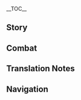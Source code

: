 {{CharacterTabs}}
{{LanguageTabs}}
__TOC__
==Story==
{{VO/Story
|character           = Sangonomiya Kokomi
|language            = ja
|name                = 珊瑚宮心海

<!-- Hello -->
|vo_01_01_title      = 初めまして…
|vo_01_01_subtitle   = Hello
|vo_01_01_file       = VO_{language}{character} Hello.ogg
|vo_01_01_tx         = 私は珊瑚宮心海、海祇島の「現人神の巫女」です。此度の同行は、息抜き…いえ、視察のためとしましょう。ご安心を、海祇島の発展計画に関する虎の巻は十分残しておきました。少々場を離れても、問題はないでしょう。
|vo_01_01_rm         = Watashi wa Sangonomiya Kokomi, Watatsumi-jima no "Arahitogami no Miko" desu. Konotabi no doukou wa, ikinuki... Ie, shisatsu no tame to shimashou. Goanshin wo, Watatsumi-jima no hatten keikaku ni kan suru tora no maki wa juubun nokoshite okimashita. Shoushouba wo hanarete mo, mondai wa nai deshou.

<!-- Chats -->
|vo_02_01_title      = 世間話・読書
|vo_02_01_subtitle   = Chat: Reading
|vo_02_01_file       = VO_{language}{character} Chat - Reading.ogg
|vo_02_01_tx         = 八重堂は兵学の仕組みについて深く解説した本を多く出版しているので、とても気に入っています。
|vo_02_01_rm         = Yae-dou wa heigaku no shikumi ni tsuite fukaku kaisetsu shita hon wo ooku shuppan shite iru no de, totemo ki ni itte imasu.
|vo_02_02_title      = 世間話・遊魚
|vo_02_02_subtitle   = Chat: Fish
|vo_02_02_file       = VO_{language}{character} Chat - Fish.ogg
|vo_02_02_tx         = 海を泳ぐ魚でさえ進む先を決められるように、生きとし生ける者の意志はすべて尊重されるべきです。
|vo_02_02_rm         = Umi wo oyogu sakana de sae susumu saki wo kimerareru you ni, ikitoshi'ikerumono no imi wa subete senchousareru beki desu.
|vo_02_03_title      = 世間話・準備
|vo_02_03_subtitle   = Chat: Preparation
|vo_02_03_file       = VO_{language}{character} Chat - Preparation.ogg
|vo_02_03_tx         = 転ばぬ先の杖、と言うように事前に準備しておけば混乱を招くことはありません。
|vo_02_03_rm         = Korobanusakinotsue, to iu you ni jizen ni junbi shite okeba konran wo maneku koto wa arimasen.

<!-- Weather -->
|vo_03_01_title      = 雨の日…
|vo_03_01_subtitle   = When It Rains
|vo_03_01_file       = VO_{language}{character} When It Rains.ogg
|vo_03_01_tx         = 雨の中の行軍は、気配を隠すのに一役買いますが、体には負担がかかりますね…
|vo_03_01_rm         = Ame no naka no kougun wa, kehai wo kakusu no ni ichiyakukaimasu ga, karada ni wa futan ga kakarimasu ne...
|vo_03_02_title      = 雪の日…
|vo_03_02_subtitle   = When It Snows
|vo_03_02_file       = VO_{language}{character} When It Snows.ogg
|vo_03_02_tx         = 雪…とても綺麗ですね。
|vo_03_02_rm         = Yuki... Totemo kirei desu ne.
|vo_03_03_title      = 晴れの日…
|vo_03_03_subtitle   = When the Sun Is Out
|vo_03_03_file       = VO_{language}{character} When the Sun Is Out.ogg
|vo_03_03_tx         = いい天気ですね、少し歩きませんか？
|vo_03_03_rm         = Ii tenki desu ne, sukoshi arukimasen-ka?
|vo_03_04_title      = 暴風の日…
|vo_03_04_subtitle   = When the Wind Is Blowing
|vo_03_04_file       = VO_{language}{character} When the Wind Is Blowing.ogg
|vo_03_04_tx         = ん…とても強い風ですね…火計にぴったりかと。
|vo_03_04_rm         = N... Totemo tsuyoi kaze desu ne... Kakei ni pittari ka to.

<!-- Greetings -->
|vo_04_01_title      = おはよう…
|vo_04_01_subtitle   = Good Morning
|vo_04_01_file       = VO_{language}{character} Good Morning.ogg
|vo_04_01_tx         = おはようございます。先ほど興味深い兵学を読みました、一緒に研究しませんか？
|vo_04_01_rm         = Ohayou gozaimasu. Saki hodo kyoumibukai heigaku wo yomimashita, issho-ni kenkyuu shimasen-ka?
|vo_04_02_title      = こんにちは…
|vo_04_02_subtitle   = Good Afternoon
|vo_04_02_file       = VO_{language}{character} Good Afternoon.ogg
|vo_04_02_tx         = 午後の作戦計画を少し修正しましょう…これでより効率的になります。
|vo_04_02_rm         = Gogo no sakunenkeikaku wo sukoshi shuusei shimashou... Kore de yori kouritsuteki ni narimasu.
|vo_04_03_title      = こんばんは…
|vo_04_03_subtitle   = Good Evening
|vo_04_03_file       = VO_{language}{character} Good Evening.ogg
|vo_04_03_tx         = おや？もう夜なのですか？あなたと一緒にいると、時間がとても早く過ぎてしまいますね。
|vo_04_03_rm         = Oya? Mou yoru na no desu-ka? Anata to issho-ni iru to, jikan ga totemo hayaku sugite shimaimasu ne.
|vo_04_04_title      = おやすみ…
|vo_04_04_subtitle   = Good Night
|vo_04_04_file       = VO_{language}{character} Good Night.ogg
|vo_04_04_tx         = おやすみなさい。しっかり休んで、疲れを癒してくださいね。
|vo_04_04_rm         = Oyasuminasai. Shikkari yasunde, tsukare wo iyashite kudasai ne.

<!-- About Sangonomiya Kokomi -->
|vo_05_01_title      = 珊瑚宮心海自身について・虎の巻
|vo_05_01_subtitle   = About {character}: Directives
|vo_05_01_file       = VO_{language}{character} About {character} - Directives.ogg
|vo_05_01_tx         = 戦況は常に移ろいゆくもの、一瞬の迷いがすべてを台無しにしてしまうこともあります。ですので戦いが始まる前に、すべての状況を書き留めた虎の巻を兵士たちに渡しているんです。しかし現状を見ると、兵士たちがその虎の巻に頼りすぎているような気がしなくもありません…やはり彼らにはもっと兵学を学んでもらい、自ら戦況を判断できる力を身に着けてほしいものですね。
|vo_05_01_rm         = Senkyou wa tsune ni utsuroi yuku mono, isshun no mayoi ga subete wo dainushi ni shite shimau koto mo arimasu. Desu no de tatakai ga hajimaru mae ni, subete no joukyou wo kakitometa tora no maki wo heishi-tachi ni watashite irundesu. Shikashi genjou wo miru to, heishi-tachi ga sono tora no maki ni tayori sugite iru youna ki ga shinaku mo arimasen... Yahari karera ni wa motto heigaku wo manande morai, mizukara senkyou wo handan dekiru chikara wo minitsukete hoshii mono desu ne.
|vo_05_02_title      = 珊瑚宮心海自身について・休息
|vo_05_02_subtitle   = About {character}: Relaxing
|vo_05_02_file       = VO_{language}{character} About {character} - Relaxing.ogg
|vo_05_02_tx         = 今回の作戦が早く終わることを祈っています。八重堂から新たに『沈秋拾剣録』の新版が発売されるので、部屋に戻って一気に読みたいのです…
|vo_05_02_rm         = Konkai no sakusen ga hayaku owaru koto wo inotte imasu. Yaedou kara atara ni "Chinshuushuukenroku" no shinpan ga hatsubai sareru no de, heya ni modotte ikki ni yomitai no desu...

<!-- About Us -->
|vo_06_01_title      = 見聞について…
|vo_06_01_subtitle   = About Us: Experience
|vo_06_01_file       = VO_{language}{character} About Us - Experience.ogg
|vo_06_01_tx         = 視野を広げなければ立派な指導者にはなれない、そう母から教わりました。ですが以前までの私は、珊瑚宮と軍の間を行き来していただけ、自ら外に出向いたことなどありませんでした。ですので、知らないことも多々あります。えっと…そこは大目に見てくださいね。
|vo_06_01_rm         = Shiya wo hirogenakereba rippa-na shidousha ni wa narenai, sou haha kara osowarimashita. Desu ga izen made no watashi wa, Sangonomiya to gun no ma wo yukikishite ita dake, mizukara soto ni shukkou ita koto nado arimasen deshita. Desu no de, shiranai koto mo tata arimasu. Etto... Soko wa oome ni mite kudasai ne.
|vo_06_02_title      = 困惑について…
|vo_06_02_subtitle   = About Us: Confusion
|vo_06_02_friendship = 6
|vo_06_02_file       = VO_{language}{character} About Us - Confusion.ogg
|vo_06_02_tx         = 人の心は予測しがたいものと言いますが、現人神の巫女である私は、一人一人の考えを理解する必要があります。そうですね、あなたから始めましょう。旅人さん、あなたが今なにを考えているのか…私が当ててみますね？
|vo_06_02_rm         = Hito no kokoro wa yosokushigatai mono to iimasu ga, Arahitogami no Miko de aru watashi wa, hitorihitori no kangae wo rikai suru hitsuyou ga arimasu. Sou desu ne, anata kara hajimemashou. Tabibito-san, anata ga ima nani wo kangaete iru no ka... Watashi ga atete mimasu ne?

<!-- Miscellaneous I -->
|vo_07_01_title      = 「神の目」について…
|vo_07_01_subtitle   = About the [[Vision]]
|vo_07_01_friendship = 4
|vo_07_01_file       = VO_{language}{character} About the Vision.ogg
|vo_07_01_tx         = 私からすれば、「神の目」は願いの象徴です。あなたも知っての通り、私たちは抵抗軍を設立し、目狩り令に歯向かいました。なぜなら、願いとは容易く諦めることができないほど大切なもので、強制的に奪われるべきではないと考えたからです。
|vo_07_01_rm         = Watashi kara sureba, "Kami no Me" wa negai no shouchou desu. Anata mo shitte no toori, watashi-tachi wa Teikou-gun wo setsuritsushi, Megari-rei ni hamukaimashita. Naze nara, negai to wa niyasuku akirameru koto ga dekinai hodo taisetsu-na mono de, kyouseiteki ni ubawareru beki wa nai to kangaeta kara desu.
|vo_07_02_title      = シェアしたいこと・出版物
|vo_07_02_subtitle   = Anything to Share: Periodicals
|vo_07_02_friendship = 4
|vo_07_02_file       = VO_{language}{character} Anything to Share - Periodicals.ogg
|vo_07_02_tx         = 八重堂が出版している作品の中で、私が特に気に入っているのはこの『テイワット戦争芸術』です。ほら、数々の名勝負が記録されていますし、有名な兵学家の分析もあります。その中のお気に入りをあなたにも読んであげましょう…
|vo_07_02_rm         = Yae-dou ga shuppan shite iru sakuhin no naka de, watashi ga toku ni ki ni itte iru no wa kono "Teiwatto Sensou Geijutsu" desu. Hora, kazukazu no meishoubu ga kiroku sarete imasushi, yuumei-na heigakuka no bunseki mo arimasu. Sono naka no oki ni iri wo anata ni mo yonde agemashou...
|vo_07_03_title      = シェアしたいこと・水中の世界
|vo_07_03_subtitle   = Anything to Share: Diving
|vo_07_03_friendship = 4
|vo_07_03_file       = VO_{language}{character} Anything to Share - Diving.ogg
|vo_07_03_tx         = 水中の世界は陸の上ほど明るくはありませんが、あそこに留まる度、心がゆっくりと落ち着いていくような気がします。遠くには魚の群れが泳ぎ、そばにはクラゲが舞い、自分でも気づかないうちに、すべての心配事を置き去りにできるのです。機会があれば、あなたもそこに連れていってあげましょうか？
|vo_07_03_rm         = Suichuu no sekai wa riku no ue hodo akaruku wa arimasen ga, asoko ni tomaru tabi, kokoro ga yukkuri to ochitsuite iku youna ki ga shimasu. Tooku ni wa sakana no mure ga oyogi, soba ni wa kurage ga mai, jibun de mo kidzukanai uchi ni, subete no shinpaigoto wo okizari ni dekiru no desu. Kikai ga areba, anata mo soko ni tsurete itte agemashou-ka?
|vo_07_04_title      = 興味のあること…
|vo_07_04_subtitle   = Interesting Things
|vo_07_04_file       = VO_{language}{character} Interesting Things.ogg
|vo_07_04_tx         = 私は海祇珊瑚真珠がとても好きです。海祇島に多くの富をもたらしてきた、海からの贈り物なんですよ。
|vo_07_04_rm         = Watashi wa Watatsumi Sango Jinjuu ga totemo suki desu. Watatsumi-jima ni ooku no tomi wo motara shite kita, umi kara no okurimono nan desu yo.

<!-- About Others -->
|vo_08_01_title      = ゴローについて…
|vo_08_01_subtitle   = About [[Gorou]]
|vo_08_01_friendship = 4
|vo_08_01_file       = VO_{language}{character} About Gorou.ogg
|vo_08_01_tx         = ゴローは稀代の名将です。誠実で、毅然としていて、大胆で…配下の者と寝食を共にでき、奇策を何度も思いついてきました。ただそんな彼にも、戦いの中で熱くなってしまうという欠点があります。もし彼と行動を共にすることがありましたら、肝心な時に彼を引き止めることをお忘れなく。
|vo_08_01_rm         = Goroo wa kitai no meishou desu. Senjitsu de, kizen toshite ite, daitan de... Haika no mono to shinshoku wo tomo-ni deki, kisaku wo nando mo omoitsuite kimashita. Tada sonna kare ni wa, tatakai no naka de atsuku natte shimau to iu ketten ga arimasu. Moshi kare to koudou wi tomo-ni suru koto ga arimashitara, kanjin-na toki ni kare wo hikitomeru koto wo owasurenaku.

|vo_08_02_title      = 九条裟羅について…
|vo_08_02_subtitle   = About [[Kujou Sara]]
|vo_08_02_friendship = 4
|vo_08_02_file       = VO_{language}{character} About Kujou Sara.ogg
|vo_08_02_tx         = 九条裟羅が手強い相手であることは認めざるを得ません。彼女は策略や戦略をほとんど使いませんが、真っ向勝負にはめっぽう強い方です。幕府軍は彼女のことを非常に信頼していたため、彼女の指揮のもと団結し、勇敢な軍を築き上げました。そのため何度も抵抗軍に対し、多大な猛威を振るってきた相手なんです。
|vo_08_02_rm         = Kujou Sara ga tegowai aite de aru koto wa mitomezaru wo emasen. Kanojo wa sakuryaku-ya senryaku wo hotondo tsukaimasen ga, makkou shoubu ni wa meppou tsuyoikata desu. Bakufu-gun wa kanojo no koto wo hijou ni shinrai shite ita tame, kanojo no shiki no moto danketsu shi, yuukan-na gun wo kizukiagemashita. Sono tame nando mo Teikou-gun ni taishi, tadai-na moui wo furutte kita aite nandesu.

|vo_08_03_title      = 八重神子について…
|vo_08_03_subtitle   = About [[Yae Miko]]
|vo_08_03_friendship = 4
|vo_08_03_file       = VO_{language}{character} About Yae Miko.ogg
|vo_08_03_tx         = 八重宮司については、色々なことをお聞きしています。正直に言って、彼女はとても優秀な巫女です。少なくとも「巫女」としての仕事は、非の打ち所がないと言えるでしょう。彼女は八重堂の娯楽小説の出版も担当されているそうで、本当に…つかみどころのない方ですね…
|vo_08_03_rm         = Yae Miko ni tsuite wa, iroiro-na koto wo okikishite imasu. Shoujiki ni itte, kanojo wa totemo yuushuu-na miko desu. Sukunaku to mo "miko" to shite no shigoto wa, hi no uchidokoro ga nai to ieru deshou. Kanojo wa yaedou no guraku shokusetsu no shuppan mo tantousarete irusoude, hontou ni... Tsukamidokoro no nai hou desu ne...

|vo_08_04_title      = 雷電将軍について…
|vo_08_04_subtitle   = About the [[Raiden Shogun]]
|vo_08_04_friendship = 4
|vo_08_04_quest      = Omnipresence Over Mortals
|vo_08_04_file       = VO_{language}{character} About Raiden Shogun.ogg
|vo_08_04_tx         = 目狩り令が終わった後、海祇島にも平和な日常が戻ってきました。今さら将軍の善し悪しを判ずるつもりはありません。それよりも、海祇島の未来の方が私にとって大切なことなのです。将軍が約束を守り、幕府との間にこれ以上いさかいが起きないといいのですが…もし再び、将軍が人々の願いを無視するようなことがあった場合、私たちは決して黙ってはいません。
|vo_08_04_rm         = Megari-rei ga owattara ato, Watatsumi-jima ni mo heiwa-na nichijou ga modotte kimashita. Imasara Shougun no yoshiashi wo hanzuru tsumori wa arimasen. Sore yori mo, Watatsumi-jima no mirai no hou ga watashi ni totte taisetsu-na koto na no desu. Shougun ga yakusoku wo mamori, bakufu to no aida ni kore ijou isakai to ii no desu ga... Moshi futatabi, Shougun ga hitobito no negai wo mushi suru youna koto ga atta baai, watashi-tachi wa keshite damatte wa imasen.

|vo_08_05_title      = 北斗について…
|vo_08_05_subtitle   = About [[Beidou]]
|vo_08_05_friendship = 4
|vo_08_05_quest      = Omnipresence Over Mortals
|vo_08_05_file       = VO_{language}{character} About Beidou.ogg
|vo_08_05_tx         = 北斗さんと共に幕府軍を待ち伏せしていた時、「幕府軍に気づかれるのではないか」という懸念を抱いていました。しかし北斗さんは、自分の船隊なら音もなく奇襲をかけられると、そう私に話したのです。実際、彼女の言った通りの結果になりました。海祇島にある船隊の訓練が思うように進んでいない今、ぜひ彼女から指導をお願いしたいところですね…
|vo_08_05_rm         = Hokuto-san to tomo-ni Bakufu-gun wo machibuseshite ita toki, "Bakufu-gun ni kidzukareru no de wa nai ka" to iu kenen wo idaite imashita. Shikashi Hokuto-san wa, jibun no sentai nara oto mo naku kishuu wo kakerareru to, sou watashi ni hanashita no desu. Jitsusai, kanojo no itta toori no kekka ni narimashita. Watatsumi-jima ni aru sentai no kunren ga omou you ni susunde inai ima, zebi kanojo kara shidou wo onegai shitai tokoro desu ne...

|vo_08_06_title      = 楓原万葉について…
|vo_08_06_subtitle   = About [[Kaedehara Kazuha]]
|vo_08_06_friendship = 4
|vo_08_06_quest      = Omnipresence Over Mortals
|vo_08_06_file       = VO_{language}{character} About Kaedehara Kazuha.ogg
|vo_08_06_tx         = 万葉さんは抵抗軍に在籍していたことがあります。ゴローととても仲が良く、2人並んで戦うことも多かった印象がありますね。浮世離れした性格で、束縛されるのが苦手な彼ですが、軍にいた頃はすべての規律を厳重に守っていました。私から見て、彼は素晴らしい剣士であるだけでなく、非常にしっかりとした性格の持ち主だと思います。
|vo_08_06_rm         = Kazuha-san wa Teikou-gun ni zaiseki shite ita koto ga arimasu. Goroo to totemo naka ga yoku, futari narande tatakau koto mo ookatta inshou arimasu ne. Ukiyobanare shita seikaku de, sokubaku sareru no ga nigate-na kare desu ga, gun ni ita koro subete no kiritsu wo genjuu mamotte imashita. Watashi kara misete, kare wa subarashii kenshi de aru dake de naku, hijou ni shikkari toshita seikaku no mochinushi da to omoimasu.

|vo_08_07_title      = 鹿野院平蔵について…
|vo_08_07_subtitle   = About [[Shikanoin Heizou]]
|vo_08_07_friendship = 4
|vo_08_07_file       = VO_{language}{character} About Shikanoin Heizou.ogg
|vo_08_07_tx         = 最初は、天領奉行の制服を着て堂々と海祇島に来る人がいることに驚きました。彼がもし天領奉行の武士であれば不適切ですし、工作員であればそんな派手なことはしないはず。ですがしばらく接した後、この「探偵」を名乗る鹿野院さんが、海祇島の軍事配備や政治商売にまったく興味を示していないことに気づきました。彼はただここへ旅行に来ているように見えます。ですので私も、彼への見張りを少々増やしただけで、追い払ってはいません。彼を見かけましたら、何か話をしてみてはいかがでしょう。
|vo_08_07_rm         = Saisho wa, Tenryou-bugyou no seifuku wo kite doudou to Watatsumi-jima ni kuru hito ga iru koto ni odorokimashita. Kare ga moshi Tenryou-bugyou no bushi de areba futekisetsu desushi, kousakuin de areba sonna hade-na koto wa shinai hazu. Desu ga shibaraku sesshita nochi, kono "tantei" wo nanoru Shikanoin-san ga, Watatsumi-jima no gunjihaibi-ya seiji shoubai ni mattaku kyoumi wo shimeshite inai koto ni kidzukimashita. Kare wa tada koko he ryokou ni kite iru you ni miemasu. Desu no de watashi mo, kare he no mihari wo shoushou fuyashita dake de, oiharatte wa imasen. Kare wo mikakemashitara, nani-ka hanashi wo shite mite wa ikaga deshou.

|vo_08_08_title      = 夢見月瑞希について…
|vo_08_08_subtitle   = About [[Yumemizuki Mizuki]]
|vo_08_08_friendship = 4
|vo_08_08_file       = VO_{language}{character} About Yumemizuki Mizuki.ogg
|vo_08_08_tx         = 瑞希さんの才能は誰の目から見ても明らかです。私は以前、海祇島の文化を発展させるため、彼女に顧問になっていただけないかと打診したことがあります。しかし、何度か話し合う中で分かったのですが、瑞希さんは稲妻全体を視野に入れているようでした。私もいつか彼女の成果を見届けたいと思っています。もし必要があれば、海祇島はいつでも彼女を歓迎するつもりです。
|vo_08_08_rm         = 

<!-- More About Sangonomiya Kokomi -->
|vo_09_01_title      = 珊瑚宮心海を知る・1
|vo_09_01_subtitle   = More About {character}: I
|vo_09_01_file       = VO_{language}{character} More About {character} - 01.ogg
|vo_09_01_tx         = 緊迫した状況であればあるほど、心を落ち着かせる必要があります。私まで不安に駆られてしまったら、他の人はどうすればいいというのでしょう？
|vo_09_01_rm         = Kinpaku shita joukyou de areba aru hodo, kokoro wo ochitsukaseru hitsuyou ga arimasu. Watashi made fuan ni kararete shimattara, hoka no hito wa dou sureba ii to iu no deshou?
|vo_09_02_title      = 珊瑚宮心海を知る・2
|vo_09_02_subtitle   = More About {character}: II
|vo_09_02_friendship = 3
|vo_09_02_file       = VO_{language}{character} More About {character} - 02.ogg
|vo_09_02_tx         = かつて私たちの先祖は、淵下宮に住んでいたと言われており、それを地上へと連れ出したのが魔神オロバシだという話があります。いつも思うのですが、海底の宮殿はとても暗かったのではないでしょうか？それを考えるたび、目の前にある光をより大切にしようという気持ちがこみ上げてくるのです。
|vo_09_02_rm         = Katsute watashi-tachi no senzo wa, Enkanomiya ni sunde ita to iwarete ori, sore wo chijou he to tsuredashita no ga majin Orobashi da to iu hanashi ga arimasu. Itsumo omou no desu ga, Watatsumi no kyuuden wa totemo kurakatta no de wa nai deshou-ka? Sore wo kangaery tabi, me no mae ni aru hikari wo yori taisetsu ni shiyou to iu kimochi ga komiagete kuru no desu.
|vo_09_03_title      = 珊瑚宮心海を知る・3
|vo_09_03_subtitle   = More About {character}: III
|vo_09_03_friendship = 4
|vo_09_03_file       = VO_{language}{character} More About {character} - 03.ogg
|vo_09_03_tx         = あなたがメカジキ二番隊を去った後、臨時の隊長を兵士たちが選出しましたが、それでも皆さん、あなたに戻ってきてほしいと思っていました。あなたには一人で遂行しなければならない重要な任務があり、当分の間は帰れないとしか彼らに伝えられませんでした。もし機会があれば、彼らを訪ねてみてください、きっと歓迎してくれますよ。
|vo_09_03_rm         = Anata ga mekajikini bantai satta ato, rinji no taichou wo heishi-tachi ga senshutsu shimashita ga, sore de mo minna-san, anata ni modotte kite hoshii to omotte imashita. Anata ni wa hitori de suikou shinakereba naranai juuyou-na ninmu ga ari, toubun no aida wa kaerenai to shika karera ni tsutaeraremasen deshita. Moshi kikai ga areba, karera wo tazunete mite kudasai, kitto kangei shite kuremasu yo.
|vo_09_04_title      = 珊瑚宮心海を知る・4
|vo_09_04_subtitle   = More About {character}: IV
|vo_09_04_friendship = 5
|vo_09_04_file       = VO_{language}{character} More About {character} - 04.ogg
|vo_09_04_tx         = 実は昔、私には現人神の巫女になりたいという気持ちはなく、ただ毎日兵学を読んで幕僚になりたいと思っていました。そうすれば裏方に身を置くことができ、体にかかる負担もきっと軽くなっていたでしょう。ですが結局、その願いは叶いませんでした…血筋というのは、逆らうことのできないものなのです…
|vo_09_04_rm         = Jitsu wa mukashi, watashi ni wa Arahitogami no Miko ni naritai to iu kimochi wa naku, tada mainichi heigaku wo yonde bakuryou ni naritai to omotte imashita. Sou sureba urakata ni mi wo oku koto ga deki, karada ni kakaru futan mo kitto kuruku natte ita deshou. Desu ga kekkyoku, sono negai wa kanaimasen deshita... Chisuji to iu no wa, chikarau koto no dekinai mono na no desu...
|vo_09_05_title      = 珊瑚宮心海を知る・5
|vo_09_05_subtitle   = More About {character}: V
|vo_09_05_friendship = 6
|vo_09_05_file       = VO_{language}{character} More About {character} - 05.ogg
|vo_09_05_tx         = 現人神の巫女になった後、少しずつこの生活に慣れていきました。少なくとも不条理な物事を見かけた時には、それを変える力があります。それに何より、この立場であったからこそ、あなたと出会うことができたのです。
|vo_09_05_rm         = Arahitogami no Miko ni natta ato, sukoshi zutsu no seikatsu ni narete ikimashita. Sukunaku to mo fujouri-na monogoto wo mikaketa toki ni wa, sore wo kaeru chikara ga arimasu. Sore ni nani yori, kono tachiba de atta kara koso, anata to deau koto ga dekita no desu.

<!-- Miscellaneous II -->
|vo_10_01_title      = 珊瑚宮心海の趣味…
|vo_10_01_subtitle   = {character}'s Hobbies...
|vo_10_01_file       = VO_{language}{character} Hobbies.ogg
|vo_10_01_tx         = 好きなことですか？一日中、誰にも邪魔されないような静かな場所で兵学の本を読みたいですね。私と一緒に兵学を研究したければ、ぜひ歓迎しますよ。ただ…あなたの布団はありませんが…
|vo_10_01_rm         = Suki-na koto desu-ka? Ichinichijuu, dare ni mo jama sarenai youna shizuka-na basho de heigaku no hon wo yomitai desu ne. Watashi to issho-ni heigaku wo kenkyuu shita keredo, zehi kangei shimasu yo. Tada... anata no futon wa arimasen ga...
|vo_10_02_title      = 珊瑚宮心海の悩み…
|vo_10_02_subtitle   = {character}'s Troubles...
|vo_10_02_file       = VO_{language}{character} Troubles.ogg
|vo_10_02_tx         = 実は私、人との会話はあまり得意ではありません。「現人神の巫女」の立場を利用して対応できるとはいえ、私にとってとてもエネルギーを消費することなのです…エネルギーが尽きれば、私は自分の消極的な一面が露わになります。そのような姿は他人に見られたくありません。人々が必要としているのは、家にこもるのが好きな小娘などではなく、海祇島の完璧な指導者ですので。
|vo_10_02_rm         = Jitsu wa watashi, hito to no kaiwa wa amari tokui de wa arimasen. "Arahitogami no Miko" no tachiba wo riyou shite taiou dekiru to wa ie, watashi ni totte totemo enerugii wo shouhi suru koto na no desu... Enerugii ga tsukireba, watashi wa jibun no shoukyokuteki-na ichimen ga arawa ni narimasu. Sono youna sugata wa tanin ni miraretaku arimasen. Hitobito ga hitsuyou to shite iru no wa, ie ni komoru no ga suki-na komusume nado de wa naku, Watatsumi-jima no kanpeki-na shidousha desu no de.
|vo_10_03_title      = 好きな食べ物…
|vo_10_03_subtitle   = Favorite Food
|vo_10_03_file       = VO_{language}{character} Favorite Food.ogg
|vo_10_03_tx         = 鳥の玉子寿司、私の一番好きな料理です。鳥の卵を材料としているので珍しいものではなく、作り方も非常に簡単。軍で配給するのにも適していますね。戦争が激しかった頃、鳥の玉子寿司を食べられるのはとても贅沢なことでした。日常において、こうした素朴な料理が兵士たちに十分な満足を与えてくれるのです。
|vo_10_03_rm         = Tori no tamagozushi, watashi no ichiban suki-na ryouri desu. Tori no tamago wo ryouri to shite iru no de mezurashii mono de wa naku, tsukurikata mo hijou ni kantan. Gun de haikyuu suru no ni mo tekishite imasu ne. Sensou ga hazushikatta koro, tori no tamago sushi wo taberareru no wa totemo zeitaku-na koto deshita. Nichijou ni oite, koushita soboku-na ryouri ga heishi-tachi ni juubun-na manzoku wo ataete kureru no desu.
|vo_10_04_title      = 嫌いな食べ物…
|vo_10_04_subtitle   = Least Favorite Food
|vo_10_04_file       = VO_{language}{character} Least Favorite Food.ogg
|vo_10_04_tx         = はい、強いて言えば、魚を使った料理はあまり好みではありません。ただこのことは秘密にしておいてください。海祇島は漁業が盛んですので、人々に魚料理が嫌いな事を知られると、変な心配をかけてしまうかもしれません。
|vo_10_04_rm         = Hai, shiite ieba, sakana wo tsukatta ryouri wa amari konomi de wa arimasen. Tada kono koto wa himitsu ni shite oite kudasai. Watatsumi-jima wa gyogyou ga sakan desu no de, hitobito ni sakana ryouri ga kirai-na koto wo shirareru to, hen-na shinpai wo kakete shimau ka mo shiremasen.

<!-- Receiving a Gift -->
|vo_11_01_title      = 贈り物を受け取る·1
|vo_11_01_subtitle   = Receiving a Gift: I
|vo_11_01_file       = VO_{language}{character} Receiving a Gift - 01.ogg
|vo_11_01_tx         = とても美味しいです！エネルギーも…い、いえ、なんでもありません…
|vo_11_01_rm         = Totemo oishii desu! Enerugii mo... I, ie, nan demo arimasen...
|vo_11_02_title      = 贈り物を受け取る·2
|vo_11_02_subtitle   = Receiving a Gift: II
|vo_11_02_file       = VO_{language}{character} Receiving a Gift - 02.ogg
|vo_11_02_tx         = ゆっくりと味わえば、きっと幸福感も長く続くでしょう…
|vo_11_02_rm         = Yukkuri to ajiwaeba, kitto koufukukan mo nagaku tsudzuku deshou...
|vo_11_03_title      = 贈り物を受け取る·3
|vo_11_03_subtitle   = Receiving a Gift: III
|vo_11_03_file       = VO_{language}{character} Receiving a Gift - 03.ogg
|vo_11_03_tx         = これはまた…あなたに難題を出されてしまったようですね。
|vo_11_03_rm         = Kore wa mata... anata ni nandai wo dasarete shimatta you desu ne.

<!-- Birthday -->
|vo_12_01_title      = 誕生日…
|vo_12_01_subtitle   = Birthday
|vo_12_01_file       = VO_{language}{character} Birthday.ogg
|vo_12_01_tx         = お誕生日おめでとうございます！何か予定はありますか？もしないのでしたら、一緒に海祇島でお祝いをしましょう。朝は日の出を見に行き、昼は海に潜って景色を楽しみ、夜は珊瑚宮で散歩。雨が降っていたら、兵学を読む場所を探して、一緒にケーキを作りましょう。とにかく、今日は何も考えず、この「軍師」である私にお任せください！
|vo_12_01_rm         = Otanjoubi omedetou gozaimasu! Nani-ka yotei wa arimasen-ka? Moshi nai no deshitara, issho-ni Watatsumi-jima de oiwai wo shimashou. Asa wa hi no de wo mi ni iki, hiru wa umi ni kugutte keshiki wo tanoshimi, yoru wa Sangonomiya de sanpo. Ame ga futte itara, heigaku wo yomu basho wo sagashite, issho-ni keeki wo tsukurimashou. Tonikaku, kyou wa nani mo kangaezu, kono "gunshi" de aru watashi ni omakase kudasai!

<!-- Feelings About Ascension -->
|vo_13_01_title      = 突破した感想・起
|vo_13_01_subtitle   = Feelings About Ascension: Intro
|vo_13_01_ascension  = 1
|vo_13_01_file       = VO_{language}{character} Feelings About Ascension -  01.ogg
|vo_13_01_tx         = 武力を主張することはしませんが、強くなれるのは良いことです。
|vo_13_01_rm         = Buryoku wo shuchou suru koto wa shimasen ga, tsutoku nareru no wa yoi koto desu.
|vo_13_02_title      = 突破した感想・承
|vo_13_02_subtitle   = Feelings About Ascension: Building Up
|vo_13_02_ascension  = 2
|vo_13_02_file       = VO_{language}{character} Feelings About Ascension -  02.ogg
|vo_13_02_tx         = 力がどんどん湧いてきます…次の作戦は、より上手くいくことでしょう。
|vo_13_02_rm         = Chikara ga dondon waite kimasu... Tsugi no sakusen wa, yori umaku iku koto deshou.
|vo_13_03_title      = 突破した感想・転
|vo_13_03_subtitle   = Feelings About Ascension: Climax
|vo_13_03_ascension  = 4
|vo_13_03_file       = VO_{language}{character} Feelings About Ascension -  03.ogg
|vo_13_03_tx         = 月明かりに照らされる海、潮の満ち引きと共に流れん。力がさらに強まり、心境も一変しました。
|vo_13_03_rm         = Getsumei kari ni terasareru umi, shio no michihiki to tomo ni nagaren. Chikara ga sara ni tsuyomari, shinkyou mo ippen shimashita.
|vo_13_04_title      = 突破した感想・結
|vo_13_04_subtitle   = Feelings About Ascension: Conclusion
|vo_13_04_ascension  = 6
|vo_13_04_file       = VO_{language}{character} Feelings About Ascension -  04.ogg
|vo_13_04_tx         = 私はかつて、しばし自己不信に陥ることがありました。私のような者が、果たして本当に現人神の巫女の地位にふさわしいのだろうか、と。しかし今では、そのようなことはほとんど考えなくなりました。あなたと一緒にいれば、どんな困難にも立ち向かえるからです。
|vo_13_04_rm         = Watashi wa katsute, shibashi jiko fushin ni ochiiru koto ga arimashita. Watashi no youna mono ga, kitashite hontou ni Arahitogami no Miko no chii ni fusawashii no darou-ka, to. Shikashi ima de wa, sono youna koto wa hotondo kangaenaku narimashita. Anata to issho-ni ireba, donna konnan ni mo tachimukaeru kara desu.
|vo_13_04_tl         = 
}}

==Combat==
{{Combat VO
|character           = Sangonomiya Kokomi
|language            = ja

<!-- Elemental Skill -->
|skill_1_tx          = ご助力を！
|skill_1_rm          = Gojoryoku wo!
|skill_2_tx          = ご安心を。
|skill_2_rm          = Goanshin wo.
|skill_3_tx          = 騒乱の憩い。
|skill_3_rm          = Souran no ikoi.

<!-- Elemental Burst -->
|burst_1_tx          = 海の契りよ。
|burst_1_rm          = Umi no Chigiri yo.
|burst_2_tx          = 荒れ狂いなさい！
|burst_2_rm          = Arekurui nasai!
|burst_3_tx          = 深海の加護！
|burst_3_rm          = Shinkai no kago!

<!-- Sprint Start -->
|sprint-s_1_tx       = 行きましょう。
|sprint-s_1_rm       = Ikimashou.
|sprint-s_2_file     = Sprint Start 02,Sprint Start 03

<!-- Deploying Wind Glider -->
|glider_1_tx         = いい景色ですね。
|glider_1_rm         = Ii keshiki desu ne.
|glider_2_file       = Deploying Wind Glider 02,Deploying Wind Glider 03

<!-- Opening Treasure Chest -->
|chest_1_tx          = 補給はとても大切なことです。
|chest_1_rm          = Hokyuu wa totemo taisetsu na koto desu.
|chest_2_tx          = どう使うかきちんと計画してくださいね。
|chest_2_rm          = Dou tsukau ka kichinto keikaku-shite kudasai ne.
|chest_3_tx          = これが冒険の楽しいところですね。
|chest_3_rm          = Kore ga bouken no tanoshii tokoro desu ne.

<!-- Low HP -->
|low-hp_1_tx         = 疲れました…
|low-hp_1_rm         = Tsukaremashita...
|low-hp_2_tx         = 戦術を変えなければ。
|low-hp_2_rm         = Senjutsu wo kaenakereba.
|low-hp_3_tx         = 慎重に。
|low-hp_3_rm         = Shinchou ni.

<!-- Ally at Low HP -->
|ally-low-hp_1_tx    = 援軍の到着です！
|ally-low-hp_1_rm    = Engun no touchaku desu!
|ally-low-hp_2_tx    = 後方へお下がりください。
|ally-low-hp_2_rm    = Kouhoue osagari kudasai.

<!-- Fallen -->
|fallen_1_tx         = 策に…問題が…
|fallen_1_rm         = Saku ni... mondai ga...
|fallen_2_tx         = 策を見誤りました…
|fallen_2_rm         = Saku wo miayamari mashita...
|fallen_3_tx         = 二度とこのような過ちは…
|fallen_3_rm         = Nido to kono youna ayamachi wa...

<!-- Light Hit Taken -->
|hit-l_1_file        = Light Hit Taken 01,Light Hit Taken 02,Light Hit Taken 03,Light Hit Taken 04,Light Hit Taken 05,Light Hit Taken 06

<!-- Heavy Hit Taken -->
|hit-h_1_tx          = 失策です。
|hit-h_1_rm          = Shissaku desu.
|hit-h_2_tx          = 手強いですね…
|hit-h_2_rm          = Tegowai desu ne...
|hit-h_3_file        = Heavy Hit Taken 03,Heavy Hit Taken 04,Heavy Hit Taken 05,Heavy Hit Taken 06

<!-- Joining Party -->
|join_1_tx           = そうですね、今回の作戦は…
|join_1_rm           = Sou desu ne, konkai no sakusen wa...
|join_2_tx           = ご安心を。私たちなら勝てます。
|join_2_rm           = Goanshin wo. Watachi-tachi nara katemasu.
|join_3_tx           = 準備万端、出発しましょう。
|join_3_rm           = Junbibantan, shuppatsu shimashou.

<!-- Character Idles -->
|idle_1_file         = Standby 01,Standby 02

<!-- Light Attack -->
|atk-l_1_file        = Light Attack 01,Light Attack 02,Light Attack 03,Light Attack 04,Light Attack 05,Light Attack 06,Light Attack 07

<!-- Mid Attack -->
|atk-m_1_file        = Mid Attack 01,Mid Attack 02,Mid Attack 03

<!-- Heavy Attack -->
|atk-h_1_file        = Heavy Attack 01,Heavy Attack 02,Heavy Attack 03

<!-- Climbing -->
|climb_1_file        = Climbing 01,Climbing 02,Climbing 03,Climbing 04,Climbing 05
|climb-b_1_file      = Climbing Breath 01,Climbing Breath 02,Climbing Breath 03

<!-- Jumping -->
|jump_1_file         = Jumping 01,Jumping 02,Jumping 03,Jumping 04,Jumping 05
}}

==Translation Notes==
{{Reflist|group=TN •}}

==Navigation==
{{Character Navbox|VO-JA}}